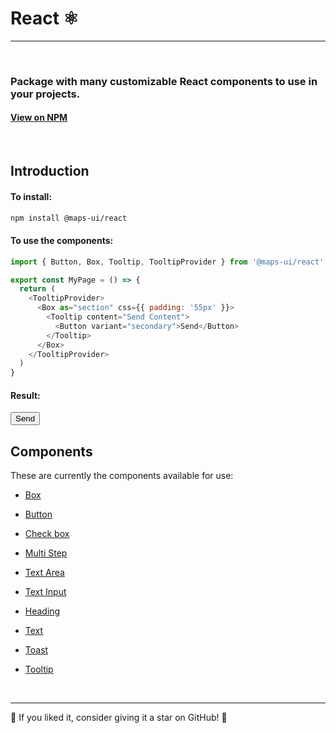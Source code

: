 
<Meta title="Package - React" />

# React ⚛️

---

<br />

<h3>
  Package with many customizable React components to use in your projects.
</h3>

<h4>
  <a href="https://www.npmjs.com/package/@maps-ui/react"> View on NPM</a>
</h4>

<br />

<h2 id="intro">Introduction</h2>

#### To install:

```sh
npm install @maps-ui/react
```

#### To use the components:

```js
import { Button, Box, Tooltip, TooltipProvider } from '@maps-ui/react'

export const MyPage = () => {
  return (
    <TooltipProvider>
      <Box as="section" css={{ padding: '55px' }}>
        <Tooltip content="Send Content">
          <Button variant="secondary">Send</Button>
        </Tooltip>
      </Box>
    </TooltipProvider>
  )
}
```

#### Result:

<TooltipProvider>
  <Box as="section" css={{ padding: '55px' }}>
    <Tooltip content="Send Content">
      <Button variant="secondary">Send</Button>
    </Tooltip>
  </Box>
</TooltipProvider>

<br />

<h2 id="components">Components</h2>

These are currently the components available for use:

- <a href="">Box</a>

- <a href="">Button</a>
- <a href="">Check box</a>
- <a href="">Multi Step</a>
- <a href="">Text Area</a>
- <a href="">Text Input</a>

- <a href="">Heading</a>
- <a href="">Text</a>

- <a href="">Toast</a>
- <a href="">Tooltip</a>

<br />

---

<p>🌟 If you liked it, consider giving it a star on GitHub! 🌟</p>
